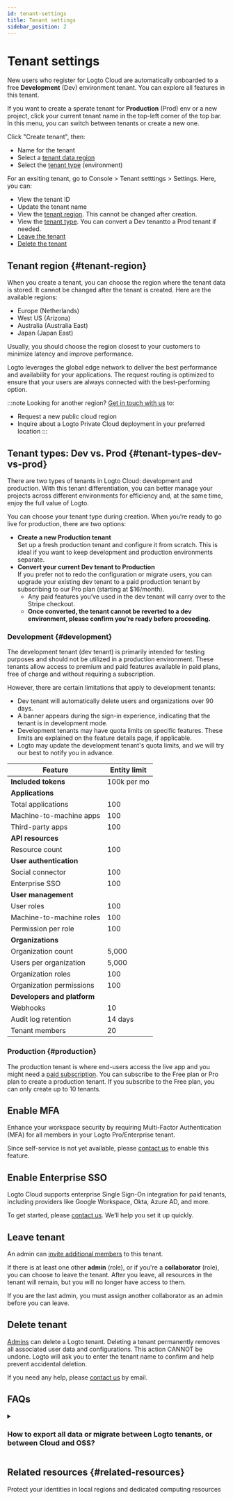 ```yaml
---
id: tenant-settings
title: Tenant settings
sidebar_position: 2
---
```


# Tenant settings

New users who register for Logto Cloud are automatically onboarded to a free **Development** (Dev) environment tenant. You can explore all features in this tenant.

If you want to create a sperate tenant for **Production** (Prod) env or a new project, click your current tenant name in the top-left corner of the top bar. In this menu, you can switch between tenants or create a new one.

Click "Create tenant", then:

- Name for the tenant
- Select a [tenant data region](#tenant-region)
- Select the [tenant type](#tenant-types-dev-vs-prod) (environment)

For an exsiting tenant, go to <CloudLink to="/settings">Console > Tenant setttings > Settings</CloudLink>. Here, you can:

- View the tenant ID
- Update the tenant name
- View the [tenant region](#tenant-region). This cannot be changed after creation.
- View the [tenant type](#tenant-types-dev-vs-prod). You can convert a Dev tenantto a Prod tenant if needed.
- [Leave the tenant](#leave-tenant)
- [Delete the tenant](#delete-tenant)

## Tenant region \{#tenant-region}

When you create a tenant, you can choose the region where the tenant data is stored. It cannot be changed after the tenant is created. Here are the available regions:

- Europe (Netherlands)
- West US (Arizona)
- Australia (Australia East)
- Japan (Japan East)

Usually, you should choose the region closest to your customers to minimize latency and improve performance.

Logto leverages the global edge network to deliver the best performance and availability for your applications. The request routing is optimized to ensure that your users are always connected with the best-performing option.

:::note
Looking for another region? [Get in touch with us](https://logto.io/contact) to:

- Request a new public cloud region
- Inquire about a Logto Private Cloud deployment in your preferred location
  :::

## Tenant types: Dev vs. Prod \{#tenant-types-dev-vs-prod}

There are two types of tenants in Logto Cloud: development and production. With this tenant differentiation, you can better manage your projects across different environments for efficiency and, at the same time, enjoy the full value of Logto.

You can choose your tenant type during creation. When you’re ready to go live for production, there are two options:

- **Create a new Production tenant**  
  Set up a fresh production tenant and configure it from scratch. This is ideal if you want to keep development and production environments separate.
- **Convert your current Dev tenant to Production**  
  If you prefer not to redo the configuration or migrate users, you can upgrade your existing dev tenant to a paid production tenant by subscribing to our Pro plan (starting at $16/month).
  - Any paid features you’ve used in the dev tenant will carry over to the Stripe checkout.
  - **Once converted, the tenant cannot be reverted to a dev environment, please confirm you’re ready before proceeding.**

### Development \{#development}

The development tenant (dev tenant) is primarily intended for testing purposes and should not be utilized in a production environment. These tenants allow access to premium and paid features available in paid plans, free of charge and without requiring a subscription.

However, there are certain limitations that apply to development tenants:

- Dev tenant will automatically delete users and organizations over 90 days.
- A banner appears during the sign-in experience, indicating that the tenant is in development mode.
- Development tenants may have quota limits on specific features. These limits are explained on the feature details page, if applicable.
- Logto may update the development tenant's quota limits, and we will try our best to notify you in advance.

| Feature                     | Entity limit |
| --------------------------- | ------------ |
| **Included tokens**         | 100k per mo  |
| **Applications**            |
| Total applications          | 100          |
| Machine-to-machine apps     | 100          |
| Third-party apps            | 100          |
| **API resources**           |              |
| Resource count              | 100          |
| **User authentication**     |              |
| Social connector            | 100          |
| Enterprise SSO              | 100          |
| **User management**         |              |
| User roles                  | 100          |
| Machine-to-machine roles    | 100          |
| Permission per role         | 100          |
| **Organizations**           |              |
| Organization count          | 5,000        |
| Users per organization      | 5,000        |
| Organization roles          | 100          |
| Organization permissions    | 100          |
| **Developers and platform** |              |
| Webhooks                    | 10           |
| Audit log retention         | 14 days      |
| Tenant members              | 20           |

### Production \{#production}

The production tenant is where end-users access the live app and you might need a [paid subscription](https://logto.io/pricing). You can subscribe to the Free plan or Pro plan to create a production tenant. If you subscribe to the Free plan, you can only create up to 10 tenants.

## Enable MFA

Enhance your workspace security by requiring Multi-Factor Authentication (MFA) for all members in your Logto Pro/Enterprise tenant.

Since self-service is not yet available, please [contact us](https://logto.io/contact) to enable this feature.

## Enable Enterprise SSO

Logto Cloud supports enterprise Single Sign-On integration for paid tenants, including providers like Google Workspace, Okta, Azure AD, and more.

To get started, please [contact us](https://logto.io/contact). We’ll help you set it up quickly.

## Leave tenant

An admin can [invite additional members](/logto-cloud/tenant-member-management) to this tenant.

If there is at least one other **admin** (role), or if you're a **collaborator** (role), you can choose to leave the tenant. After you leave, all resources in the tenant will remain, but you will no longer have access to them.

If you are the last admin, you must assign another collaborator as an admin before you can leave.

## Delete tenant

[Admins](/logto-cloud/tenant-member-management#invite-collaborators) can delete a Logto tenant. Deleting a tenant permanently removes all associated user data and configurations. This action CANNOT be undone. Logto will ask you to enter the tenant name to confirm and help prevent accidental deletion.

If you need any help, please [contact us](https://logto.io/contact) by email.

## FAQs

<details>
<summary>

### How to export all data or migrate between Logto tenants, or between Cloud and OSS?

</summary>

You can currently covert your **Development** tenant to a paid plan **Production** tenant by yourself. [Learn more](#tenant-types-dev-vs-prod)

However, self-service migration (all configurations and user data) between two exsiting tenants or between Logto Cloud and OSS version is not supported at this time. If you need this service, please [contact the Logto team](https://logto.io/contact) to discuss your options.

If you plan to stop using Logto Cloud for a project, Logto can help you export all user data. Please [reach out to us](https://logto.io/contact).

</details>

## Related resources \{#related-resources}

<Url href="https://blog.logto.io/data-region-resources">
  Protect your identities in local regions and dedicated computing resources
</Url>
